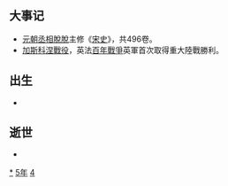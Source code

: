 {{yearTOC|1345|元'''[[至正|至正]]五年'''；越南'''[[紹豐|紹豐]]五年'''；日本南朝'''[[興國_(後村上天皇)|興國]]六年'''，北朝'''[[康永|康永]]四年'''，'''[[貞和|貞和]]元年'''}}
== 大事记 ==
*[[元朝|元朝]][[丞相|丞相]][[脫脫|脫脫]]主修《[[宋史|宋史]]》，共496卷。
*[[加斯科涅戰役_(1345年)|加斯科涅戰役]]，英法[[百年战争|百年戰爭]]英軍首次取得重大陸戰勝利。

== 出生 ==
*

== 逝世 ==
{{Wikisource year mention}}
*

[[Category:1345年|*]]
[[Category:1340年代|5年]]
[[Category:14世纪各年|4]]